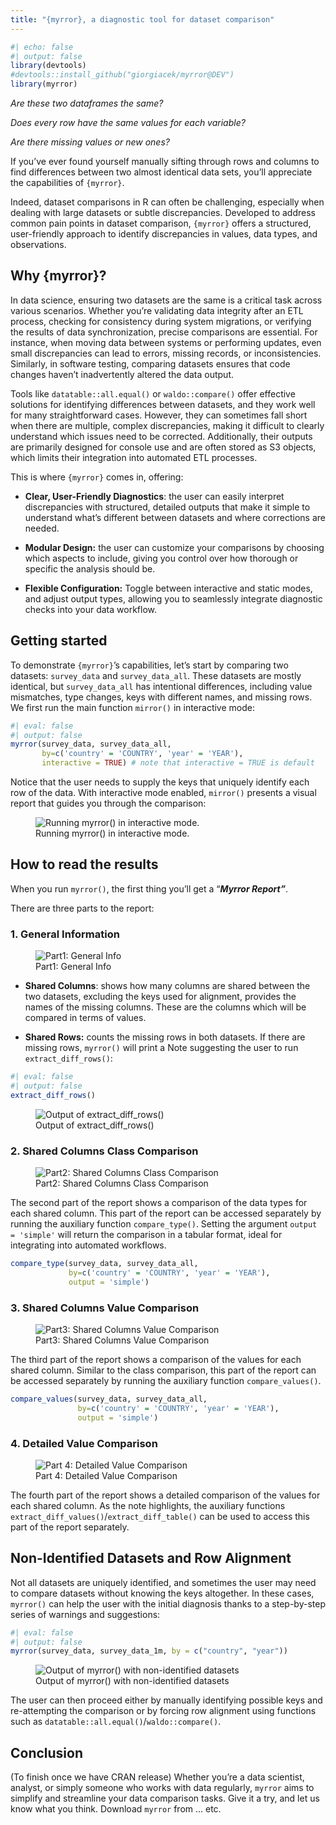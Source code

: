 ```yaml
---
title: "{myrror}, a diagnostic tool for dataset comparison"
---
```


```r
#| echo: false
#| output: false
library(devtools)
#devtools::install_github("giorgiacek/myrror@DEV")
library(myrror)
```

*Are these two dataframes the same?*

*Does every row have the same values for each variable?*

*Are there missing values or new ones?*

If you've ever found yourself manually sifting through rows and columns to find differences between two almost identical data sets, you’ll appreciate the capabilities of `{myrror}`.

Indeed, dataset comparisons in R can often be challenging, especially when dealing with large datasets or subtle discrepancies. Developed to address common pain points in dataset comparison, `{myrror}` offers a structured, user-friendly approach to identify discrepancies in values, data types, and observations.

## Why {myrror}?

In data science, ensuring two datasets are the same is a critical task across various scenarios. Whether you’re validating data integrity after an ETL process, checking for consistency during system migrations, or verifying the results of data synchronization, precise comparisons are essential. For instance, when moving data between systems or performing updates, even small discrepancies can lead to errors, missing records, or inconsistencies. Similarly, in software testing, comparing datasets ensures that code changes haven’t inadvertently altered the data output.

Tools like `datatable::all.equal()` or `waldo::compare()` offer effective solutions for identifying differences between datasets, and they work well for many straightforward cases. However, they can sometimes fall short when there are multiple, complex discrepancies, making it difficult to clearly understand which issues need to be corrected. Additionally, their outputs are primarily designed for console use and are often stored as S3 objects, which limits their integration into automated ETL processes.

This is where `{myrror}` comes in, offering:

-   **Clear, User-Friendly Diagnostics**: the user can easily interpret discrepancies with structured, detailed outputs that make it simple to understand what’s different between datasets and where corrections are needed.

-   **Modular Design:** the user can customize your comparisons by choosing which aspects to include, giving you control over how thorough or specific the analysis should be.

-   **Flexible Configuration:** Toggle between interactive and static modes, and adjust output types, allowing you to seamlessly integrate diagnostic checks into your data workflow.

## Getting started

To demonstrate `{myrror}`'s capabilities, let's start by comparing two datasets: `survey_data` and `survey_data_all`. These datasets are mostly identical, but `survey_data_all` has intentional differences, including value mismatches, type changes, keys with different names, and missing rows. We first run the main function `mirror()` in interactive mode:

```r
#| eval: false
#| output: false
myrror(survey_data, survey_data_all, 
       by=c('country' = 'COUNTRY', 'year' = 'YEAR'), 
       interactive = TRUE) # note that interactive = TRUE is default
```

Notice that the user needs to supply the keys that uniquely identify each row of the data. With interactive mode enabled, `mirror()` presents a visual report that guides you through the comparison:

![Running myrror() in interactive mode.](media/myrror_interactive.gif)

## How to read the results

When you run `myrror()`, the first thing you'll get a "***Myrror Report"***.

There are three parts to the report:

### 1. General Information

![Part1: General Info](media/myrror_general_info.png)

-   **Shared Columns**: shows how many columns are shared between the two datasets, excluding the keys used for alignment, provides the names of the missing columns. These are the columns which will be compared in terms of values.

-   **Shared Rows:** counts the missing rows in both datasets. If there are missing rows, `myrror()` will print a Note suggesting the user to run `extract_diff_rows()`:

```r
#| eval: false
#| output: false
extract_diff_rows()
```

![Output of extract_diff_rows()](media/myrror_extract_row.png)

### 2. Shared Columns Class Comparison

![Part2: Shared Columns Class Comparison](media/myrror_compare_type.png)

The second part of the report shows a comparison of the data types for each shared column. This part of the report can be accessed separately by running the auxiliary function `compare_type()`. Setting the argument `output = 'simple'` will return the comparison in a tabular format, ideal for integrating into automated workflows.

```r
compare_type(survey_data, survey_data_all,
             by=c('country' = 'COUNTRY', 'year' = 'YEAR'),
             output = 'simple')

```

### 3. Shared Columns Value Comparison

![Part3: Shared Columns Value Comparison](media/myrror_compare_values.png)

The third part of the report shows a comparison of the values for each shared column. Similar to the class comparison, this part of the report can be accessed separately by running the auxiliary function `compare_values()`.

```r
compare_values(survey_data, survey_data_all,
               by=c('country' = 'COUNTRY', 'year' = 'YEAR'),
               output = 'simple')
```

### 4. Detailed Value Comparison

![Part 4: Detailed Value Comparison](media/myrror_value_comp.png)

The fourth part of the report shows a detailed comparison of the values for each shared column. As the note highlights, the auxiliary functions `extract_diff_values()`/`extract_diff_table()` can be used to access this part of the report separately.

## Non-Identified Datasets and Row Alignment

Not all datasets are uniquely identified, and sometimes the user may need to compare datasets without knowing the keys altogether. In these cases, `myrror()` can help the user with the initial diagnosis thanks to a step-by-step series of warnings and suggestions:

```r
#| eval: false
#| output: false
myrror(survey_data, survey_data_1m, by = c("country", "year")) 
```

![Output of myrror() with non-identified datasets](media/myrror_non_id.gif)

The user can then proceed either by manually identifying possible keys and re-attempting the comparison or by forcing row alignment using functions such as `datatable::all.equal()`/`waldo::compare()`.

## Conclusion

(To finish once we have CRAN release) Whether you’re a data scientist, analyst, or simply someone who works with data regularly, `myrror` aims to simplify and streamline your data comparison tasks. Give it a try, and let us know what you think. Download `myrror` from ... etc.

